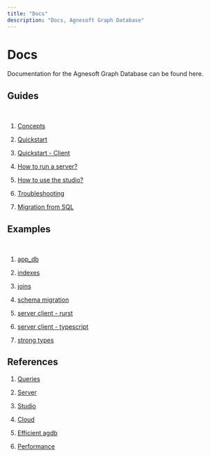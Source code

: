 ```yaml
---
title: "Docs"
description: "Docs, Agnesoft Graph Database"
---
```


# Docs

Documentation for the Agnesoft Graph Database can be found here.

## Guides

<br />

1. [Concepts](/docs/guides/concepts)

2. [Quickstart](/docs/guides/quickstart)

3. [Quickstart - Client](/docs/guides/quickstart-client)

4. [How to run a server?](/docs/guides/how-to-run-server)

5. [How to use the studio?](/docs/guides/how-to-use-studio)

6. [Troubleshooting](/docs/guides/troubleshooting)

7. [Migration from SQL](/docs/guides/migration-from-sql)

## Examples

<br />

1. [app_db](https://github.com/agnesoft/agdb/tree/main/examples/app_db)

2. [indexes](https://github.com/agnesoft/agdb/tree/main/examples/indexes)

3. [joins](https://github.com/agnesoft/agdb/tree/main/examples/joins)

4. [schema migration](https://github.com/agnesoft/agdb/tree/main/examples/schema_migration)

5. [server client - rurst](https://github.com/agnesoft/agdb/tree/main/examples/server_client_rust)

6. [server client - typescript](https://github.com/agnesoft/agdb/tree/main/examples/server_client_typescript)

7. [strong types](https://github.com/agnesoft/agdb/tree/main/examples/strong_types)

## References

1. [Queries](/docs/references/queries)

2. [Server](/docs/references/server)

3. [Studio](/docs/references/studio)

4. [Cloud](/docs/references/cloud)

5. [Efficient agdb](/docs/references/efficient-agdb)

6. [Performance](/docs/references/performance)
